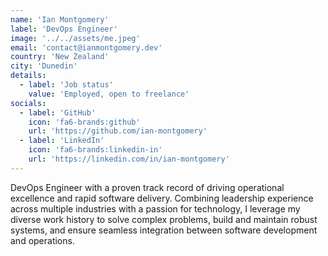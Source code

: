 ```yaml
---
name: 'Ian Montgomery'
label: 'DevOps Engineer'
image: '../../assets/me.jpeg'
email: 'contact@ianmontgomery.dev'
country: 'New Zealand'
city: 'Dunedin'
details:
  - label: 'Job status'
    value: 'Employed, open to freelance'
socials:
  - label: 'GitHub'
    icon: 'fa6-brands:github'
    url: 'https://github.com/ian-montgomery'
  - label: 'LinkedIn'
    icon: 'fa6-brands:linkedin-in'
    url: 'https://linkedin.com/in/ian-montgomery'
---
```


DevOps Engineer with a proven track record of driving operational excellence and rapid software delivery. Combining leadership experience across multiple industries with a passion for technology, I leverage my diverse work history to solve complex problems, build and maintain robust systems, and ensure seamless integration between software development and operations.
